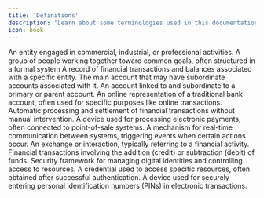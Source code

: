 ```yaml
---
title: 'Definitions'
description: 'Learn about some terminologies used in this documentation'
icon: book
---
```


<ParamField body="Business">
  An entity engaged in commercial, industrial, or professional activities.
</ParamField>

<ParamField body="Organization">
  A group of people working together toward common goals, often structured in a formal system
</ParamField>

<ParamField body="Account">
  A record of financial transactions and balances associated with a specific entity.
</ParamField>

<ParamField body="Primary or Parent Account">
  The main account that may have subordinate accounts associated with it.
</ParamField>

<ParamField body="Subaccount">
  An account linked to and subordinate to a primary or parent account.
</ParamField>

<ParamField body="Virtual Account">
  An online representation of a traditional bank account, often used for specific purposes like online transactions.
</ParamField>

<ParamField body="Auto Settlement">
  Automatic processing and settlement of financial transactions without manual intervention.
</ParamField>

<ParamField body="Terminal">
  A device used for processing electronic payments, often connected to point-of-sale systems.
</ParamField>

<ParamField body="Webhook">
  A mechanism for real-time communication between systems, triggering events when certain actions occur.
</ParamField>

<ParamField body="Transaction">
  An exchange or interaction, typically referring to a financial activity.
</ParamField>

<ParamField body="Credit/Debit Transaction">
  Financial transactions involving the addition (credit) or subtraction (debit) of funds.
</ParamField>

<ParamField body="IAM (Identity and Access Management)">
  Security framework for managing digital identities and controlling access to resources.
</ParamField>

<ParamField body="Access Token">
  A credential used to access specific resources, often obtained after successful authentication.
</ParamField>

<ParamField body="PED (Pin Entry Device)">
  A device used for securely entering personal identification numbers (PINs) in electronic transactions.
</ParamField>